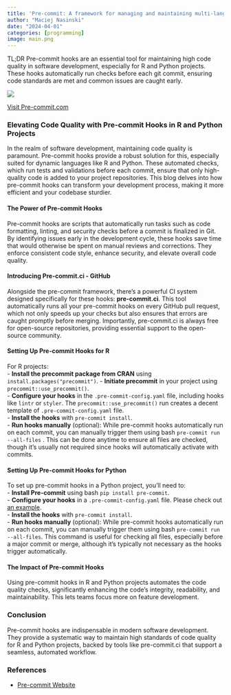 ```yaml
---
title: 'Pre-commit: A framework for managing and maintaining multi-language pre-commit hooks'
author: "Maciej Nasinski"
date: "2024-04-01"
categories: [programming]
image: main.png
---
```


TL;DR Pre-commit hooks are an essential tool for maintaining high code quality in software development, especially for R and Python projects. 
These hooks automatically run checks before each git commit, ensuring code standards are met and common issues are caught early. 

[![](main.png)](https://pre-commit.com/)

[Visit Pre-commit.com](https://pre-commit.com/)

### Elevating Code Quality with Pre-commit Hooks in R and Python Projects

In the realm of software development, maintaining code quality is paramount. Pre-commit hooks provide a robust solution for this, especially suited for dynamic languages like R and Python. These automated checks, which run tests and validations before each commit, ensure that only high-quality code is added to your project repositories. This blog delves into how pre-commit hooks can transform your development process, making it more efficient and your codebase sturdier.

#### The Power of Pre-commit Hooks

Pre-commit hooks are scripts that automatically run tasks such as code formatting, linting, and security checks before a commit is finalized in Git. By identifying issues early in the development cycle, these hooks save time that would otherwise be spent on manual reviews and corrections. They enforce consistent code style, enhance security, and elevate overall code quality.

#### Introducing Pre-commit.ci - GitHub

Alongside the pre-commit framework, there's a powerful CI system designed specifically for these hooks: **pre-commit.ci**. This tool automatically runs all your pre-commit hooks on every GitHub pull request, which not only speeds up your checks but also ensures that errors are caught promptly before merging. Importantly, pre-commit.ci is always free for open-source repositories, providing essential support to the open-source community.

#### Setting Up Pre-commit Hooks for R

For R projects:  
- **Install the precommit package from CRAN** using `install.packages("precommit")`. 
- **Initiate precommit** in your project using `precommit::use_precommit()`.  
- **Configure your hooks** in the `.pre-commit-config.yaml` file, including hooks like `lintr` or `styler`. The `precommit::use_precommit()` run creates a decent template of `.pre-commit-config.yaml` file.  
- **Install the hooks** with `pre-commit install`.  
- **Run hooks manually** (optional): While pre-commit hooks automatically run on each commit, you can manually trigger them using bash `pre-commit run --all-files` . This can be done anytime to ensure all files are checked, though it's usually not required since hooks will automatically activate with commits.  

#### Setting Up Pre-commit Hooks for Python

To set up pre-commit hooks in a Python project, you'll need to:  
- **Install Pre-commit** using bash `pip install pre-commit`.  
- **Configure your hooks** in a `.pre-commit-config.yaml` file. Please check out [an example](https://github.com/franneck94/PythonProjectTemplate/blob/master/.pre-commit-config.yaml).  
- **Install the hooks** with `pre-commit install`.  
- **Run hooks manually** (optional): While pre-commit hooks automatically run on each commit, you can manually trigger them using bash `pre-commit run --all-files`. This command is useful for checking all files, especially before a major commit or merge, although it's typically not necessary as the hooks trigger automatically.  

#### The Impact of Pre-commit Hooks

Using pre-commit hooks in R and Python projects automates the code quality checks, significantly enhancing the code's integrity, readability, and maintainability. This lets teams focus more on feature development.

### Conclusion

Pre-commit hooks are indispensable in modern software development. They provide a systematic way to maintain high standards of code quality for R and Python projects, backed by tools like pre-commit.ci that support a seamless, automated workflow.

### References

- [Pre-commit Website](https://pre-commit.com/)
